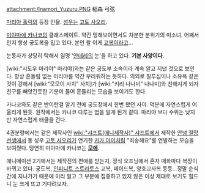 attachment:/Inamori_Yuzuru.PNG
稲森 弓弦

[[마리아 홀릭]]의 등장 인물. [[성우]]는 [[고토 사오리]]. 

[[미야마에 카나코]]의 클래스메이트. 약간 멍해보이면서도 차분한 분위기의 미소녀. 어째서인지 항상 궁도복을 입고 있다. 본인 왈 이게 [[교복]]이라고...

눈동자가 상당히 탁해서 일명 '[[얀데레]]의 눈'을 하고 있다. '''기본 사양이다.'''

[wiki:"시도우 마리야" 마리야]와는 같은 궁도부 소속이라 계속 알고 지낸 것으로 보인다. 항상 흔들림 없는 마리야를 약간 부러워하는 듯하다. 의외로 질투심이나 소유욕 같은 것이 강해서 [wiki:"모모이 사치" 사치]가 [wiki:"키리 나나미" 나나미]와 친해지게 되자 친구를 빼앗긴듯한 기분이 들어 흔들리는 모습을 보이기도 한다.

카나코와도 같은 반이란걸 알기 전에 궁도장에서 한번 봤던 사이. 덕분에 자연스럽게 어울리게 된듯. 원작에서는 카나코 다루는 법을 알게 된거 같다. 마리야 보다 수위는 낮지만 자연스럽게 태클을 건다.

4권분량에서는 같은 제작사인 [[wiki:"샤프트(애니제작사)" 샤프트]]에서 제작한 [[안녕 절망선생]]에서 동 성우 [[고토 사오리]]가 연기한 [[카가 아이]]처럼 "죄송해요"를 연발하는 모습을 보여줬다. 당연히 미야마에 카나코는 '''[[모에]]'''.

애니메이션 2기에서는 제작진의 편애를 받는지, 정식 오프닝에서 혼자 매화마다 복장이 바뀌고 있다. 궁도복, [[인피니트 스트라토스]] 교복, 메이드복, 양호교사복 등등...정말 순식간에 지나가기 때문에 미리 알고 그 부분에 집중하고 있지 않은 이상 제대로 보기도 힘드니 눈 크게 뜨고 기다려보자.
